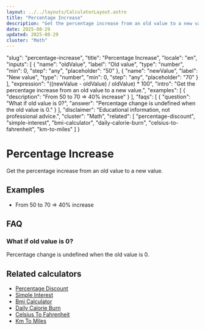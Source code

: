 ```yaml
---
layout: ../../layouts/CalculatorLayout.astro
title: "Percentage Increase"
description: "Get the percentage increase from an old value to a new value."
date: 2025-08-29
updated: 2025-08-29
cluster: "Math"
---
```


  "slug": "percentage-increase",
  "title": "Percentage Increase",
  "locale": "en",
  "inputs": [
    {
      "name": "oldValue",
      "label": "Old value",
      "type": "number",
      "min": 0,
      "step": "any",
      "placeholder": "50"
    },
    {
      "name": "newValue",
      "label": "New value",
      "type": "number",
      "min": 0,
      "step": "any",
      "placeholder": "70"
    }
  ],
  "expression": "((newValue - oldValue) / oldValue) * 100",
  "intro": "Get the percentage increase from an old value to a new value.",
  "examples": [
    {
      "description": "From 50 to 70 ⇒ 40% increase"
    }
  ],
  "faqs": [
    {
      "question": "What if old value is 0?",
      "answer": "Percentage change is undefined when the old value is 0."
    }
  ],
  "disclaimer": "Educational information, not professional advice.",
  "cluster": "Math",
  "related": [
    "percentage-discount",
    "simple-interest",
    "bmi-calculator",
    "daily-calorie-burn",
    "celsius-to-fahrenheit",
    "km-to-miles"
  ]
}

# Percentage Increase

Get the percentage increase from an old value to a new value.

<Calculator schema={schema} />

## Examples

- From 50 to 70 ⇒ 40% increase

## FAQ

### What if old value is 0?

Percentage change is undefined when the old value is 0.

## Related calculators

- [Percentage Discount](/calculators/percentage-discount/)
- [Simple Interest](/calculators/simple-interest/)
- [Bmi Calculator](/calculators/bmi-calculator/)
- [Daily Calorie Burn](/calculators/daily-calorie-burn/)
- [Celsius To Fahrenheit](/calculators/celsius-to-fahrenheit/)
- [Km To Miles](/calculators/km-to-miles/)

